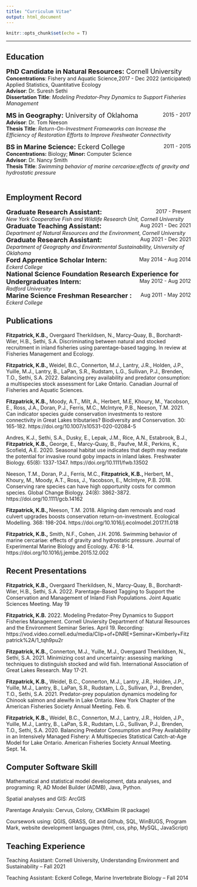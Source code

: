 ```yaml
---
title: "Curriculum Vitae"
output: html_document
---
```


```r
knitr::opts_chunk$set(echo = T)
```
-----

## **Education **

<span style="text-align:left"> <font size="+1.5">
    **PhD Candidate in Natural Resources:** Cornell University  </font>
    <span style="float:right;">       2017 - Dec 2022 (anticipated)  </span> 
<br> 
**Concentrations**: Fishery and Aquatic Science, Applied Statistics, Quantitative Ecology <br> 
**Advisor**: Dr. Suresh Sethi <br> 
**Dissertation Title**: *Modeling Predator-Prey Dynamics to Support Fisheries Management* <br> 


<span style="text-align:left"> <font size="+1.5">
    **MS in Geography:** University of Oklahoma  </font>
    <span style="float:right;">       2015 - 2017  </span> 
<br> 
**Advisor**: Dr. Tom Neeson <br> 
**Thesis Title**: *Return-On-Investment Frameworks can Increase the Efficiency of Restoration Efforts to Improve Freshwater Connectivity* <br> 

<span style="text-align:left"> <font size="+1.5">
    **BS in Marine Science:** Eckerd College  </font>
    <span style="float:right;">       2011 - 2015 </span> 
<br> 
**Concentrations:** Biology; **Minor:** Computer Science <br>
**Advisor**: Dr. Nancy Smith <br> 
**Thesis Title**: *Swimming behavior of marine cercariae:effects of gravity and hydrostatic pressure*<br> 
<br>

## **Employment Record **

<span style="text-align:left"> <font size="+1.5">
    **Graduate Research Assistant:**  </font>
    <span style="float:right;">       2017 - Present  </span> 
<br> 
<i>New York Cooperative Fish and Wildlife Research Unit, Cornell University </i> <br> 
<span style="text-align:left"> <font size="+1.5">
    **Graduate Teaching Assistant:**  </font>
    <span style="float:right;">       Aug 2021 - Dec 2021  </span> 
<br> 
<i>Department of Natural Resources and the Environment, Cornell University </i> <br> 
<span style="text-align:left"> <font size="+1.5">
    **Graduate Research Assistant:**  </font>
    <span style="float:right;">       Aug 2021 - Dec 2021  </span> 
<br> 
<i>Department of Geography and Environmental Sustainability, University of Oklahoma </i> <br> 
<span style="text-align:left"> <font size="+1.5">
    **Ford Apprentice Scholar Intern:**  </font>
    <span style="float:right;">       May 2014 - Aug 2014  </span> 
<br> 
<i>Eckerd College </i> <br> 
<span style="text-align:left"> <font size="+1.5">
    **National Science Foundation Research Experience for Undergraduates Intern:**  </font>
    <span style="float:right;">       May 2012 - Aug 2012  </span> 
<br> 
<i>Radford University </i> <br>
<span style="text-align:left"> <font size="+1.5">
    **Marine Science Freshman Researcher :**  </font>
    <span style="float:right;">       Aug 2011 - May 2012  </span> 
<br> 
<i>Eckerd College</i> <br>

## **Publications**
<b>Fitzpatrick, K.B.,</b> Overgaard Therkildsen, N., Marcy-Quay, B., Borchardt-Wier, H.B., Sethi, S.A. Discriminating between natural and stocked recruitment in inland fisheries using parentage-based tagging. In review at Fisheries Management and Ecology. <br>

<b>Fitzpatrick, K.B., </b> Weidel, B.C., Connerton, M.J., Lantry, J.R., Holden, J.P., Yuille, M.J., Lantry, B., LaPan, S.R., Rudstam, L.G., Sullivan, P.J., Brenden, T.O., Sethi, S.A. 2022. Balancing prey availability and predator consumption: a multispecies stock assessment for Lake Ontario. Canadian Journal of Fisheries and Aquatic Sciences.

<b>Fitzpatrick, K.B.,</b> Moody, A.T., Milt, A., Herbert, M.E, Khoury, M., Yacobson, E., Ross, J.A., Doran, P.J., Ferris, M.C., McIntyre, P.B., Neeson, T.M. 2021. Can indicator species guide conservation investments to restore connectivity in Great Lakes tributaries? Biodiversity and Conservation. 30: 165-182. https://doi.org/10.1007/s10531-020-02084-5 <br>

Andres, K.J., Sethi, S.A., Dusky, E., Lepak, J.M., Rice, A.N., Estabrook, B.J.,<b> Fitzpatrick, K.B.,</b> George, E., Marcy-Quay, B., Paufve, M.R., Perkins, K., Scofield, A.E. 2020. Seasonal habitat use indicates that depth may mediate the potential for invasive round goby impacts in inland lakes. Freshwater Biology. 65(8): 1337-1347. https://doi.org/10.1111/fwb.13502 <br>

Neeson, T.M., Doran, P.J., Ferris, M.C., <b> Fitzpatrick, K.B., </b> Herbert, M., Khoury, M., Moody, A.T., Ross, J., Yacobson, E., McIntyre, P.B. 2018. Conserving rare species can have high opportunity costs for common species. Global Change Biology. 24(8): 3862-3872. https://doi.org/10.1111/gcb.14162 <br>

<b>Fitzpatrick, K.B., </b> Neeson, T.M. 2018. Aligning dam removals and road culvert upgrades boosts conservation return-on-investment. Ecological Modelling. 368: 198-204. https://doi.org/10.1016/j.ecolmodel.2017.11.018 <br>

<b>Fitzpatrick, K.B.,</b> Smith, N.F., Cohen, J.H. 2016. Swimming behavior of marine cercariae: effects of gravity and hydrostatic pressure. Journal of Experimental Marine Biology and Ecology. 476: 8-14. https://doi.org/10.1016/j.jembe.2015.12.002 

## **Recent Presentations**
<b>Fitzpatrick, K.B.,</b> Overgaard Therkildsen, N., Marcy-Quay, B., Borchardt-Wier, H.B., Sethi, S.A. 2022. Parentage-Based Tagging to Support the Conservation and Management of Inland Fish Populations. Joint Aquatic Sciences Meeting. May 19

<b>Fitzpatrick, K.B.</b> 2022. Modeling Predator-Prey Dynamics to Support Fisheries Management. Cornell Unviersity Department of Natural Resources and the Environment Seminar Series. April 19. Recording: https://vod.video.cornell.edu/media/Clip+of+DNRE+Seminar+Kimberly+Fitzpatrick%2A/1_tqh9pu2r

<b>Fitzpatrick, K.B.,</b> Connerton, M.J., Yuille, M.J., Overgaard Therkildsen, N., Sethi, S.A. 2021. Minimizing cost and uncertainty: assessing marking techniques to distinguish stocked and wild fish. International Association of Great Lakes Research. May 17-21. 

<b>Fitzpatrick, K.B.,</b> Weidel, B.C., Connerton, M.J., Lantry, J.R., Holden, J.P., Yuille, M.J., Lantry, B., LaPan, S.R., Rudstam, L.G., Sullivan, P.J., Brenden, T.O., Sethi, S.A. 2021. Predator-prey population dynamics modeling for Chinook salmon and alewife in Lake Ontario. New York Chapter of the American Fisheries Society Annual Meeting. Feb. 6.

<b>Fitzpatrick, K.B.,</b> Weidel, B.C., Connerton, M.J., Lantry, J.R., Holden, J.P., Yuille, M.J., Lantry, B., LaPan, S.R., Rudstam, L.G., Sullivan, P.J., Brenden, T.O., Sethi, S.A. 2020. Balancing Predator Consumption and Prey Availability in an Intensively Managed Fishery: A Multispecies Statistical Catch-at-Age Model for Lake Ontario. American Fisheries Society Annual Meeting. Sept. 14.

## **Computer Software Skill**
Mathematical and statistical model development, data analyses, and programing: R, AD Model Builder (ADMB), Java, Python.

Spatial analyses and GIS: ArcGIS

Parentage Analysis: Cervus, Colony, CKMRsim (R package)

Coursework using: QGIS, GRASS, Git and Github, SQL, WinBUGS, Program Mark, website development languages (html, css, php, MySQL, JavaScript)

## **Teaching Experience**
Teaching Assistant: Cornell University, Understanding Environment and Sustainability – Fall 2021

Teaching Assistant: Eckerd College, Marine Invertebrate Biology – Fall 2014


